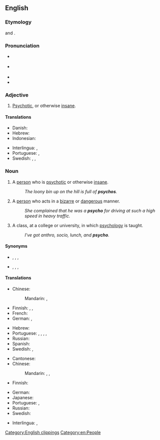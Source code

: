 {{also|psycho-}}
==English==

===Etymology===
{{clipping|en|psychotic}} and {{m|en|psychopath}} {{suffix|en||o|t2=person with characteristic}}.

===Pronunciation===
* {{a|UK|AU}} {{IPA|en|/ˈsaɪkəʊ/|}}
* {{a|US|CA}} {{IPA|en|/ˈsaɪkoʊ/}}
* {{audio|en|en-au-psycho.ogg|Audio (AU)}}
* {{rhymes|en|aɪkəʊ|}}

===Adjective===
{{en-adj}}

# {{lb|en|colloquial|or|pejorative}} [[psychotic|Psychotic]], or otherwise [[insane]].

====Translations====
{{trans-top|''(colloquial or pejorative)'' Psychotic}}
* Danish: {{t|da|psyko}}
* Hebrew: {{t|he|פסיכי|tr=psikhi|sc=Hebr}}
* Indonesian: {{t|id|tak waras}}
{{trans-mid}}
* Interlingua: {{t|ia|psychotic}}, {{t|ia|psychopathic}}
* Portuguese: {{t+|pt|psicótico|m}}, {{t|pt|psicopático|m}}
* Swedish: {{t|sv|psykopatisk}}, {{t+|sv|tokig}}, {{t+|sv|vansinnig}}
{{trans-bottom}}

===Noun===
{{en-noun}}

# {{lb|en|pejorative|slang}} A [[person]] who is [[psychotic]] or otherwise [[insane]].
#: ''The loony bin up on the hill is full of '''psychos'''.''
# {{lb|en|pejorative|slang}} A [[person]] who acts in a [[bizarre]] or [[dangerous]] manner.
#: ''She complained that he was a '''psycho''' for driving at such a high speed in heavy traffic.''
# {{lb|en|informal}} A class, at a college or university, in which [[psychology]] is taught.
#: ''I've got anthro, socio, lunch, and '''psycho'''.''

====Synonyms====
* {{sense|pejorative for a pyschotic or otherwise insane person}} {{l|en|freak}}, {{l|en|loony}}, {{l|en|nutcase}}, {{l|en|wacko}}
* {{sense|pejorative for a person acting in a bizarre or dangerous manner}} {{l|en|creep}}, {{l|en|freak}}, {{l|en|loose cannon}}, {{l|en|weirdo}}

====Translations====
{{trans-top|psychotic or otherwise insane person}}
* Chinese:
*: Mandarin: {{t|cmn|[[精神病]][[人]]|tr=jīngshénbìngrén}}, {{t|cmn|[[精神病]][[患者]]|tr=jīngshénbìnghuànzhě}}
* Finnish: {{t+|fi|sekopää}}, {{t+|fi|kaistapää}}, {{t+|fi|psyko}}
* French: {{t+|fr|psychopathe}}
* German: {{t|de|Psycho|m}} {{qualifier|slang}}, {{t+|de|Psychopath|m}}
{{trans-mid}}
* Hebrew: {{t|he|פסיכי|tr=psikhi|sc=Hebr}}
* Portuguese: {{t+|pt|psicopata|m|f}}, {{t+|pt|psicótico|m}}, {{t+|pt|louco|m}}, {{t+|pt|doido|m}}, {{t+|pt|insano|m}}
* Russian: {{t+|ru|псих|m}}
* Spanish: {{t+|es|psicópata|m|f}}
* Swedish: {{t+|sv|psykfall|n}}, {{t+|sv|psyk|n}}
{{trans-bottom}}

{{trans-top|person acting in a bizarre or dangerous manner}}
* Cantonese: {{t|yue|癡線佬|sc=Hani}}
* Chinese:
*: Mandarin: {{t+|cmn|瘋子}}, {{t+|cmn|疯子|tr=fēngzi}}, {{t+|cmn|狂人|tr=kuángrén}}
* Finnish: {{t+|fi|kaistapää}}
{{trans-mid}}
* German: {{t|de|Verrückte|m|f}}
* Japanese: {{t+|ja|狂人|tr=きょうじん, kyōjin}}
* Portuguese: {{t+|pt|psicopata|m|f}}, {{t+|pt|psicótico|m}}
* Russian: {{t+|ru|псих|m}}
* Swedish: {{t+|sv|galning|c}}
{{trans-bottom}}

{{checktrans-top}}
* Interlingua: {{t-check|ia|psychopathe}}, {{t-check|ia|psychotic}}
{{trans-mid}}
{{trans-bottom}}

[[Category:English clippings]]
[[Category:en:People]]